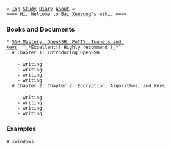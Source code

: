  = [[index|Top]] [[Study]] [[Diary]] [[Bai Xuesong|About]] =
 ==== Hi, Welcome to [[Bai Xuesong]]'s wiki. ====

=== Books and Documents  ===
 * [[https://www.michaelwlucas.com/nonfiction/ssh-mastery|SSH Mastery: OpenSSH, PuTTY, Tunnels and Keys]]  ^_*Excellent!! Highly recommend!!_*^
   # Chapter 1: Introducing OpenSSH</br>
     - writing
     - writing
     - writing
     - writing
   # Chapter 2: Chapter 2: Encryption, Algorithms, and Keys</br>
     - writing
     - writing
     - writing
     - writing
=== Examples ===
 # xwindows
